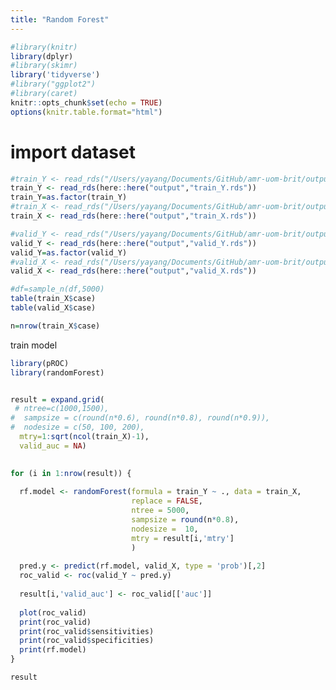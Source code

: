 ```yaml
---
title: "Random Forest"
---
```


```r
#library(knitr)
library(dplyr)
#library(skimr)
library('tidyverse')
#library("ggplot2")
#library(caret)
knitr::opts_chunk$set(echo = TRUE)
options(knitr.table.format="html")

```

# import dataset
```r
#train_Y <- read_rds("/Users/yayang/Documents/GitHub/amr-uom-brit/output/train_Y.rds")
train_Y <- read_rds(here::here("output","train_Y.rds"))
train_Y=as.factor(train_Y)
#train_X <- read_rds("/Users/yayang/Documents/GitHub/amr-uom-brit/output/train_X.rds")
train_X <- read_rds(here::here("output","train_X.rds"))

#valid_Y <- read_rds("/Users/yayang/Documents/GitHub/amr-uom-brit/output/valid_Y.rds")
valid_Y <- read_rds(here::here("output","valid_Y.rds"))
valid_Y=as.factor(valid_Y)
#valid_X <- read_rds("/Users/yayang/Documents/GitHub/amr-uom-brit/output/valid_X.rds")
valid_X <- read_rds(here::here("output","valid_X.rds"))

#df=sample_n(df,5000)
table(train_X$case)
table(valid_X$case)

n=nrow(train_X$case)
```

train model
```r
library(pROC)
library(randomForest)


result = expand.grid(
 # ntree=c(1000,1500),
#  sampsize = c(round(n*0.6), round(n*0.8), round(n*0.9)),
#  nodesize = c(50, 100, 200),
  mtry=1:sqrt(ncol(train_X)-1),
  valid_auc = NA)
               

for (i in 1:nrow(result)) {
  
  rf.model <- randomForest(formula = train_Y ~ ., data = train_X, 
                           replace = FALSE,
                           ntree = 5000,
                           sampsize = round(n*0.8),
                           nodesize =  10,
                           mtry = result[i,'mtry']
                           )
  
  pred.y <- predict(rf.model, valid_X, type = 'prob')[,2]
  roc_valid <- roc(valid_Y ~ pred.y)
  
  result[i,'valid_auc'] <- roc_valid[['auc']]
  
  plot(roc_valid)
  print(roc_valid)
  print(roc_valid$sensitivities)
  print(roc_valid$specificities)
  print(rf.model)
}

result
```

